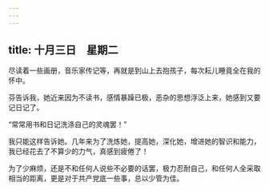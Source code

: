 ```yaml
---
---
---
```

title: 十月三日　星期二
---




尽读着一些画册，音乐家传记等，再就是到山上去抱孩子，每次耘儿睡竟全在我的怀中。

芬告诉我，她近来因为不读书，感情暴躁已极，恶杂的思想浮泛上来，她感到又要记日记了。

“常常用书和日记洗涤自己的灵魂罢！”

我只能这样告诉她。几年来为了洗炼她，提高她，深化她，增进她的智识和能力，我已经花去了不算少的力气，真感到疲倦了！

为了少麻烦，还是不和任何人说些不必要的话罢，极力忍耐自己，和任何人全采取相当的距离，更是对于共产党底一些事，总以少管为佳。